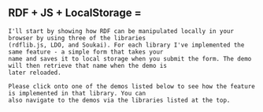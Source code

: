 
<Content>
    <h2 className="subtitle is-3" style={{display: "flex", gap: "0.25rem", alignItems: "center", hyphens: "auto"}}>
        <span>RDF + JS + Local&shy;Storage = </span>
        <BsFillClipboardHeartFill style={{fill: "red"}}/>
    </h2>

    I'll start by showing how RDF can be manipulated locally in your browser by using three of the libraries
    (rdflib.js, LDO, and Soukai). For each library I've implemented the same feature - a simple form that takes your
    name and saves it to local storage when you submit the form. The demo will then retrieve that name when the demo is
    later reloaded.

    Please click onto one of the demos listed below to see how the feature is implemented in that library. You can
    also navigate to the demos via the libraries listed at the top.
</Content>